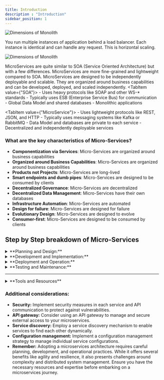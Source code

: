 ```yaml
---
title: Introduction
description : "Introduction"
sidebar_position: 1
---
```




![Dimensions of Monolith](./img/monolith_vs_microservice.svg)

You run multiple instances of application behind a load balancer. Each instance is identical and can handle any request. This is horizontal scaling.

![Dimensions of Monolith](./img/load-balancer.svg)

MicroServices are quite similar to SOA (Service Oriented Architecture) but with a few differences. MicroServices are more fine-grained and lightweight compared to SOA. MicroServices are designed to be independently deployable and scalable. They are organized around business capabilities and can be developed, deployed, and scaled independently.
<Tabs>
  <TabItem value={"SOA"}>
    - Uses heavy protocols like SOAP and other WS-* standards
    - Typically uses ESB (Enterprise Service Bus) for communication
    - Global Data Model and shared databases
    - Monolithic applications
  </TabItem>

  <TabItem value={"MicroService"}>
    - Uses lightweight protocols like REST, JSON, and HTTP
    - Typically uses messaging systems like Kafka or RabbitMQ
    - Data Model and databases are private to each service
    - Decentralized and independently deployable services
  </TabItem>
</Tabs>

### What are the key characteristics of Micro-Services?
- **Componentization via Services**: Micro-Services are organized around business capabilities
- **Organized around Business Capabilities**: Micro-Services are organized around business capabilities
- **Products not Projects**: Micro-Services are long-lived
- **Smart endpoints and dumb pipes**: Micro-Services are designed to be consumed by clients
- **Decentralized Governance**: Micro-Services are decentralized
- **Decentralized Data Management**: Micro-Services have their own databases
- **Infrastructure Automation**: Micro-Services are automated
- **Design for failure**: Micro-Services are designed for failure
- **Evolutionary Design**: Micro-Services are designed to evolve
- **Consumer-first**: Micro-Services are designed to be consumed by clients

## Step by Step breakdown of Micro-Services
<details>
<summary>**Planning and Design:**</summary>

    - Identify business capabilities: Break down your application's functionality into small, independent units based on business capabilities.
    - Define boundaries: Determine the boundaries of each service and how they will interact with each other.
    - Choose communication protocols: Select appropriate communication protocols (e.g., REST APIs, event-driven messaging) for service interaction.
    - Design data management: Decide on data ownership and consistency strategies across services.
</details>

<details>
<summary>**Development and Implementation:**</summary>

    - Develop individual services: Each service is developed independently using chosen technologies and programming languages.
    - Implement APIs: Define and implement APIs for each service to facilitate communication with other services.
    - Focus on loose coupling: Minimize dependencies between services to promote independent development and deployment.
    - Automate build and deployment: Implement automated build and deployment pipelines for each service.
</details>


<details>
<summary>**Deployment and Operation:**</summary>

    - Independent deployment: Deploy each service independently based on its own needs and schedule.
    - Containerization: Utilize containerization technologies (e.g., Docker) for packaging and deploying services.
    - Orchestration: Use an orchestration platform (e.g., Kubernetes) to manage the lifecycle of services.
    - Monitoring and logging: Implement robust monitoring and logging systems for each service and overall system health.
</details>

<details>
<summary>**Testing and Maintenance:**</summary>

    - Unit testing: Test individual services in isolation.
    - Integration testing: Test interactions between services through their APIs.
    - Automated testing: Implement automated testing frameworks for continuous feedback and regression prevention.
    - Continuous monitoring: Continuously monitor service health and performance for proactive issue identification.
    - Logging and tracing: Utilize logs and distributed tracing for troubleshooting and performance analysis.
</details>

---
<details>
<summary>**Tools and Resources**</summary>
- Programming Languages: Java, Python, Node.js, Go, etc.
- Frameworks: Spring Boot, Micronaut, Quarkus, etc.
- Containerization: Docker
- Orchestration: Kubernetes
- Service Discovery: Consul, Eureka, DNS
- Configuration Management: Kubernetes ConfigMaps, Secrets
- Monitoring: Prometheus, Grafana
- Logging: ELK Stack (Elasticsearch, Logstash, Kibana)
- Tracing: Jaeger, Zipkin
</details>

### Additional considerations:
- **Security:** Implement security measures in each service and API communication to protect against vulnerabilities.
- **API gateway:** Consider using an API gateway to manage and secure external access to your microservices.
- **Service discovery:** Employ a service discovery mechanism to enable services to find each other dynamically.
- **Configuration management:** Implement a configuration management strategy to manage individual service configurations.
- **Remember:** Adopting a microservices architecture requires careful planning, development, and operational practices. While it offers several benefits like agility and resilience, it also presents challenges around complexity and distributed system management. Ensure you have the necessary resources and expertise before embarking on a microservices journey.

